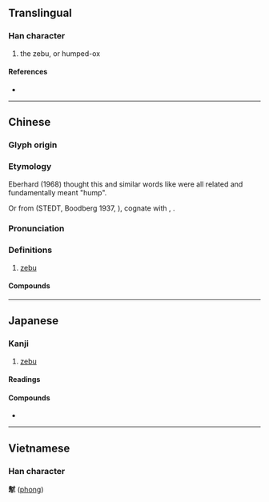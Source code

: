 {{character info/new}}
==Translingual==

===Han character===
{{Han char|rn=93|rad=牛|as=09|sn=13|four=44500|canj=GIHQ|ids=⿱封牛}}

# the zebu, or humped-ox

====References====
* {{Han ref|kx=0702.270|dkj=20086|dj=1115.300|hdz=31815.050|uh=728E|ud=29326|bh=DEA9|bd=57001}}

----

==Chinese==
{{zh-forms}}

===Glyph origin===
{{Han etym}}

===Etymology===
Eberhard (1968) thought this and similar words like {{och-l|封|mound, tumulus}} were all related and fundamentally meant "hump".

Or from {{inh|zh|sit-pro|*brawŋ||wild yak, buffalo}} (STEDT, Boodberg 1937, {{zh-ref|Schuessler, 2007}}), cognate with {{cog|bo|འབྲོང||wild yak}}, {{cog|my|tr=proŋ|t=buffalo}}.

===Pronunciation===
{{zh-pron
|m=fēng,máo
|c=fung1
|mc=y
|oc=y
|cat=
}}

===Definitions===
{{zh-hanzi}}

# [[zebu]]

====Compounds====
{{zh-der|犎牛}}

{{zh-cat|Bovines}}

----

==Japanese==

===Kanji===
{{ja-kanji|rs=牛09}}

# [[zebu]]

====Readings====
{{ja-readings|goon=[[ふう]] (fū)|kanon=[[ほう]] (hō)}}

====Compounds====
* {{ja-r|犎牛|ほうぎゅう|[[zebu]]}}

----

==Vietnamese==

===Han character===
'''犎''' ([[phong]])

{{cln|vi|Han tu}}